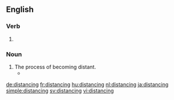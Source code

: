 ==English==

===Verb===
{{head|en}}

# {{present participle of|distance}}

===Noun===
{{en-noun}}

# The process of becoming distant.
#* {{quote-news|year=2008|date=April 13|author=Dave Itzkoff|title=Bob Dylan Finally Gets His Pulitzer. His What?|work=New York Times|url=http://www.nytimes.com/2008/04/13/weekinreview/13Itzkoff.html
|passage=If you were apprehensive, you were in the good company of Dylan aficionados still grappling with the trickster mystique of the 66-year-old singer-songwriter who see the Pulitzer as another chapter in his complicated history with the establishment, an ongoing dance of '''distancings''' and détentes. }}

[[de:distancing]]
[[fr:distancing]]
[[hu:distancing]]
[[nl:distancing]]
[[ja:distancing]]
[[simple:distancing]]
[[sv:distancing]]
[[vi:distancing]]